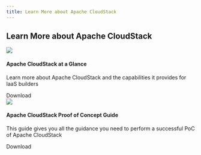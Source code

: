 ```yaml
---
title: Learn More about Apache CloudStack
---
```


<h2 class="text-center">Learn More about Apache CloudStack</h2>

<div class="container">
  <div class="row">
    <div class="col col--6">
      <div class="footer">
      <img src="/img/learn-more/acs-glance.jpg" />
      <h4>Apache CloudStack at a Glance</h4>
      <p>Learn more about Apache CloudStack and the capabilities it provides for IaaS builders</p>
      <Link
        className="button button--primary"
        href="https://qa.cloudstack.cloud/simulator/">
        Download
      </Link>
      </div>
    </div>
    <div class="col col--6">
      <div class="footer">
      <img src="/img/learn-more/step-by-step-guide.jpg" />
      <h4>Apache CloudStack Proof of Concept Guide</h4>
      <p>This guide gives you all the guidance you need to perform a successful PoC of Apache CloudStack</p>
      <Link
        className="button button--primary"
        href="https://qa.cloudstack.cloud/simulator/">
        Download
      </Link>
      </div>
    </div>

  </div>
</div>
